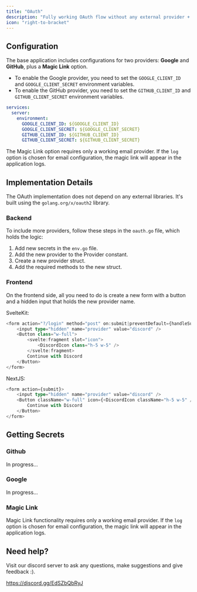 ```yaml
---
title: "OAuth"
description: "Fully working OAuth flow without any external provider + Magic Links"
icon: "right-to-bracket"
---
```


## Configuration

The base application includes configurations for two providers: **Google** and **GitHub**, plus a **Magic Link** option.

- To enable the Google provider, you need to set the `GOOGLE_CLIENT_ID` and `GOOGLE_CLIENT_SECRET` environment variables.
- To enable the GitHub provider, you need to set the `GITHUB_CLIENT_ID` and `GITHUB_CLIENT_SECRET` environment variables.

```yaml
services:
  server:
    environment:
      GOOGLE_CLIENT_ID: ${GOOGLE_CLIENT_ID}
      GOOGLE_CLIENT_SECRET: ${GOOGLE_CLIENT_SECRET}
      GITHUB_CLIENT_ID: ${GITHUB_CLIENT_ID}
      GITHUB_CLIENT_SECRET: ${GITHUB_CLIENT_SECRET}
```

The Magic Link option requires only a working email provider. If the `log` option is chosen for email configuration, the magic link will appear in the application logs.

## Implementation Details

The OAuth implementation does not depend on any external libraries. It's built using the `golang.org/x/oauth2` library.

### Backend

To include more providers, follow these steps in the `oauth.go` file, which holds the logic:

1. Add new secrets in the `env.go` file.
2. Add the new provider to the Provider constant.
3. Create a new provider struct.
4. Add the required methods to the new struct.

### Frontend

On the frontend side, all you need to do is create a new form with a button and a hidden input that holds the new provider name.

SvelteKit:

```ts
<form action="?/login" method="post" on:submit|preventDefault={handleSubmit}>
    <input type="hidden" name="provider" value="discord" />
    <Button class="w-full">
        <svelte:fragment slot="icon">
            <DiscordIcon class="h-5 w-5" />
        </svelte:fragment>
        Continue with Discord
    </Button>
</form>
```

NextJS:

```ts
<form action={submit}>
    <input type="hidden" name="provider" value="discord" />
    <Button className="w-full" icon={<DiscordIcon className="h-5 w-5" />}>
        Continue with Discord
    </Button>
</form>
```

## Getting Secrets

### Github

In progress...

### Google

In progress...

### Magic Link

Magic Link functionality requires only a working email provider. If the `log` option is chosen for email configuration, the magic link will appear in the application logs.

## Need help?

Visit our discord server to ask any questions, make suggestions and give feedback :).

https://discord.gg/EdSZbQbRyJ
